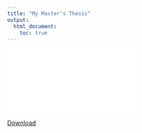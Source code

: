 ```yaml
---
title: "My Master's Thesis"
output:
  html_document:
    toc: true
---
```


<object data="./thesis_files/My Thesis_ Cultural Change_ Its Critical Role In Activism & The Dangers of Dismissing It.pdf" width="750px" height="750px">
    <embed src="./thesis_files/My Thesis_ Cultural Change_ Its Critical Role In Activism & The Dangers of Dismissing It.pdf">
    </embed>
</object>


[Download](thesis_files/My Thesis_ Cultural Change_ Its Critical Role In Activism & The Dangers of Dismissing It.pdf)